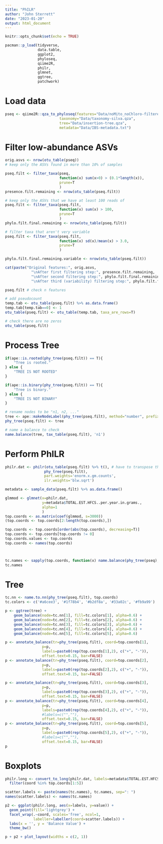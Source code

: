```yaml
---
title: "PhILR"
author: "John Sterrett"
date: "2023-01-20"
output: html_document
---
```


```r
knitr::opts_chunk$set(echo = TRUE)

pacman::p_load(tidyverse,
               data.table,
               ggplot2,
               phyloseq,
               qiime2R,
               philr,
               glmnet,
               ggtree,
               patchwork)
```

# Load data
```r
pseq <- qiime2R::qza_to_phyloseq(features="Data/noMito_noChloro-filtered-table.qza",
                         taxonomy="Data/taxonomy-silva.qza",
                         tree="Data/insertion-tree.qza",
                         metadata="Data/IBS-metadata.txt")

```

# Filter low-abundance ASVs
```r
orig.asvs <- nrow(otu_table(pseq))
# keep only the ASVs found in more than 10% of samples

pseq.filt <- filter_taxa(pseq, 
                         function(x) sum(x>0) > (0.1*length(x)), 
                         prune=T
                         )
presence.filt.remaining <- nrow(otu_table(pseq.filt))

# keep only the ASVs that we have at least 100 reads of
pseq.filt <- filter_taxa(pseq.filt, 
                         function(x) sum(x) > 100, 
                         prune=T
                         )
phylo.filt.final.remaining <- nrow(otu_table(pseq.filt))

# filter taxa that aren't very variable
pseq.filt <- filter_taxa(pseq.filt, 
                         function(x) sd(x)/mean(x) > 3.0, 
                         prune=T
                         )

phylo.filt.final.remaining.variable <- nrow(otu_table(pseq.filt))

cat(paste("Original features:", orig.asvs,
            "\nAfter first filtering step:", presence.filt.remaining,
            "\nAfter second filtering step:", phylo.filt.final.remaining,
            "\nAfter third (variability) filtering step:", phylo.filt.final.remaining.variable))

pseq.filt # check n features

# add pseudocount
temp.tab <- otu_table(pseq.filt) %>% as.data.frame()
temp.tab[temp.tab==0] <- 1
otu_table(pseq.filt) <- otu_table(temp.tab, taxa_are_rows=T)

# check there are no zeros
otu_table(pseq.filt)
```

# Process Tree
```r
if(ape::is.rooted(phy_tree(pseq.filt)) == T){
    "Tree is rooted."
} else {
    "TREE IS NOT ROOTED"
}

if(ape::is.binary(phy_tree(pseq.filt)) == T){
    "Tree is binary."
} else {
    "TREE IS NOT BINARY"
}

# rename nodes to be "n1, n2, ..."
tree <- ape::makeNodeLabel(phy_tree(pseq.filt), method="number", prefix='n')
phy_tree(pseq.filt) <- tree

# name a balance to check
name.balance(tree, tax_table(pseq.filt), 'n1')

```

# Perform PhILR
```r
philr.dat <- philr(otu_table(pseq.filt) %>% t(), # have to transpose the otu table
                  phy_tree(pseq.filt),
                  part.weights='enorm.x.gm.counts', 
                  ilr.weights='blw.sqrt')

metadata <- sample_data(pseq.filt) %>% as.data.frame()

glmmod <- glmnet(x=philr.dat,
                 y=metadata$TOTAL.EST.HFCS..per.year.in.grams.,
                 alpha=1
                 )
top.coords <- as.matrix(coef(glmmod, s=3000))
(top.coords <- top.coords[2:length(top.coords),])

top.coords <- top.coords[order(abs(top.coords), decreasing=T)]
top.coords <- top.coords[top.coords != 0]
top.coords.values <- top.coords
top.coords <- names(top.coords)



tc.names <- sapply(top.coords, function(x) name.balance(phy_tree(pseq), tax_table(pseq), x))
tc.names
```

# Tree
```r
tc.nn <- name.to.nn(phy_tree(pseq.filt), top.coords)
tc.colors <- c('#a6cee3', '#1f78b4', '#b2df8a', '#33a02c', '#fb9a99')

p <- ggtree(tree) +
    geom_balance(node=tc.nn[1], fill=tc.colors[1], alpha=0.6) +
    geom_balance(node=tc.nn[2], fill=tc.colors[2], alpha=0.6) +
    geom_balance(node=tc.nn[3], fill=tc.colors[3], alpha=0.6) +
    geom_balance(node=tc.nn[4], fill=tc.colors[4], alpha=0.6) +
    geom_balance(node=tc.nn[5], fill=tc.colors[5], alpha=0.6)

p <- annotate_balance(tr=phy_tree(pseq.filt), coord=top.coords[1], 
                 p=p, 
                 labels=paste0(rep(top.coords[1],2), c("+", "-")),
                 offset.text=0.15, bar=FALSE)
p <- annotate_balance(tr=phy_tree(pseq.filt), coord=top.coords[2], 
                 p=p, 
                 labels=paste0(rep(top.coords[2],2), c("+", "-")),
                 offset.text=0.15, bar=FALSE)

p <- annotate_balance(tr=phy_tree(pseq.filt), coord=top.coords[3], 
                 p=p, 
                 labels=paste0(rep(top.coords[3],2), c("+", "-")),
                 offset.text=0.15, bar=FALSE)
p <- annotate_balance(tr=phy_tree(pseq.filt), coord=top.coords[4], 
                 p=p, 
                 labels=paste0(rep(top.coords[4],2), c("+", "-")),
                 #labels=c("",""),
                 offset.text=0.15, bar=FALSE)
p <- annotate_balance(tr=phy_tree(pseq.filt), coord=top.coords[5], 
                 p=p, 
                 labels=paste0(rep(top.coords[5],2), c("+", "-")),
                 #labels=c("",""),
                 offset.text=0.15, bar=FALSE)
p

```

# Boxplots
```r
philr.long <- convert_to_long(philr.dat, labels=metadata$TOTAL.EST.HFCS..per.year.in.grams.) %>%
  filter(coord %in% top.coords[1:5])

scatter.labels <- paste(names(tc.names), tc.names, sep=": ")
names(scatter.labels) <- names(tc.names)

p2 <- ggplot(philr.long, aes(x=labels, y=value)) +
  geom_point(fill='lightgrey') +
  facet_wrap(.~coord, scales='free', ncol=1,
             labeller=labeller(coord=scatter.labels)) +
  labs(x = '', y = 'Balance Value') +
  theme_bw()

p + p2 + plot_layout(widths = c(2, 1))
```
